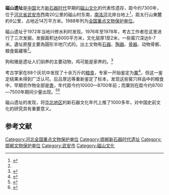 {{文物保护单位
| 级别 = 全国
| 名称 = 磁山遗址
| 图片 = National Museum of China 2014.02.01 14-48-01.jpg
| 说明 = 陶釜、陶支脚，磁山文化（约公元前6100-前5600年），1977年磁山出土。
| 编号 = 3-188
| 分类 = 古遗址
| 时代 = [[新石器时代|新石器时代]]
| 所在 = [[河北省|河北省]][[武安市|武安市]]
| 登录 = 1988年
}}

'''磁山遗址'''是[[中国|中国]]北方[[新石器时代|新石器时代]]早期的[[磁山文化|磁山文化]]的代表性遗存，距今约7300年，位于[[河北|河北省]][[武安市|武安市]]西南20公里的磁山村东南，[[洺河|南洺河]]北岸台地上<ref name=":0">{{Cite journal|title=河北磁山新石器遗址试掘|author=邯郸市文物保管所|url=|journal=考古|issue=6|doi=|others=邯郸地区磁山考古队短训班|year=1977|volume=|page=361-372|pmid=}}</ref>，距太行山東麓約9公里，占地近14万平方米。1988年列为[[全国重点文物保护单位|全国重点文物保护单位]]。

磁山遗址于1972年当地兴修水利时发现。1976年至1978年，考古工作者在这里进行了三次发掘，发掘面积达6000平方米，文化层厚1至2米，一些窖穴深达6-7米。遺址房屋主要為圓形半地穴式的。出土文物有[[石器|石器]]、[[陶器|陶器]]、[[骨器|骨器]]、动物骨骸、粮食窖藏等<ref name=":0" />。

狗和猪是遗址人们驯养的主要动物，鸡可能是家养的。<ref>{{Cite journal|title=河北武安磁山遗址的动物骨骸|author=周本雄|url=|journal=考古学报|issue=3|doi=|others=|year=1981|volume=|page=339-347|pmid=}}</ref>

考古学家在88个灰坑中发现了十余万斤的[[粮食|粮食]]，专家一开始鉴定为[[粟|粟]]<ref>{{Cite journal|title=“灰像法”在考古学中的应用|author=黄其煦|url=|journal=考古|issue=4|doi=|others=|year=1982|volume=|page=418-420|pmid=}}</ref>，但这一鉴定结果未得到广泛认可。后吕厚远等重新鉴定了标本，发现这些窖穴样品中的粮食中，早期农作物全部是[[黍|黍]]，年代距今约10000—8700年前；而粟则在距今约8700—7500年期间少量出现。<ref>{{Cite journal|title=Earliest domestication of common millet (Panicum miliaceum) in East Asia extended to 10,000 years ago|author=Lu et al.|url=|journal=PNAS|issue=18|doi=|others=|year=2009|volume=106|page=7367–7372|pmid=}}</ref><ref>{{Cite web|title=考古证明中国磁山遗址是世界黍粟种植起源地|url=http://news.sciencenet.cn/htmlnews/2011/10/254112.shtm|accessdate=|author=曹国厂 王炳美|date=2011-10-19|format=|publisher=新华网|language=|archive-date=2021-03-11|archive-url=https://web.archive.org/web/20210311065726/http://news.sciencenet.cn/htmlnews/2011/10/254112.shtm|dead-url=no}}</ref>

磁山遗址的发现，将[[华北地区|华北地区]]的新石器文化年代上推了1000多年，对中国史前文化的研究具有重要意义。

==参考文献==
{{commonscat|Cishan Site}}
{{reflist}}

{{河北全国重点文物保护单位}}
{{邯郸市历代故城及考古遗址}}
{{DEFAULTSORT:C}}
[[Category:河北全国重点文物保护单位|Category:河北全国重点文物保护单位]]
[[Category:邯郸新石器时代遗址|Category:邯郸新石器时代遗址]]
[[Category:邯郸文物保护单位|Category:邯郸文物保护单位]]
[[Category:武安市|Category:武安市]]
[[Category:磁山文化|Category:磁山文化]]